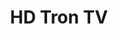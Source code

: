 ---
title: "HD Tron TV"
meta_title: "HD Tron TV craft"
description: "Craft de HD Tron TV"
rank: "s"
draft: false
name: "HD Tron TV"
recipe_img: "https://wiki.pokexgames.com/images/c/ca/HD_Tron_TV1.png"
level: 100
craft_time: 518400
result: 1
value_npc: 1
ingredients:
  - name: "Virtual TV"
    quantity: 1
    item_img: "https://wiki.pokexgames.com/images/thumb/9/90/Virtual_TV.png/50px-Virtual_TV.png"
    value_npc: 1
  - name: "3D Television"
    quantity: 2
    item_img: "https://wiki.pokexgames.com/images/thumb/f/f2/3D_Television.png/50px-3D_Television.png"
    value_npc: 1
  - name: "Titanium Imam"
    quantity: 2
    item_img: "https://wiki.pokexgames.com/images/4/4d/Titanium_Imam.png"
    value_npc: 1
  - name: "LCD Television"
    quantity: 7
    item_img: "https://wiki.pokexgames.com/images/thumb/3/39/LCD_Television.png/50px-LCD_Television.png"
    value_npc: 1
  - name: "Platinum Bar"
    quantity: 8
    item_img: "https://wiki.pokexgames.com/images/d/d2/Platinum_Bar.png"
    value_npc: 1
---